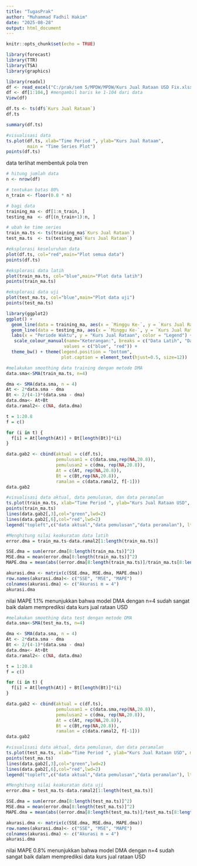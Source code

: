 ---
title: "TugasPrak"
author: "Muhammad Fadhil Hakim"
date: "2025-08-28"
output: html_document
---

```{r setup, include=FALSE}
knitr::opts_chunk$set(echo = TRUE)
```

```{r}
library(forecast)
library(TTR)
library(TSA)
library(graphics)
```

```{r}
library(readxl)
df <- read_excel("C:/prak/sem 5/MPDW/MPDW/Kurs Jual Rataan USD Fix.xlsx")
df <- df[1:104,] #mengambil baris ke 1-104 dari data
View(df)
```

```{r}
df.ts <- ts(df$`Kurs Jual Rataan`) 
df.ts
```

```{r}
summary(df.ts)
```

```{r}
#visualisasi data
ts.plot(df.ts, xlab="Time Period ", ylab="Kurs Jual Rataam", 
        main = "Time Series Plot")
points(df.ts)
```
data terlihat membentuk pola tren

```{r}
# hitung jumlah data
n <- nrow(df)

# tentukan batas 80%
n_train <- floor(0.8 * n)

# bagi data
training_ma <- df[1:n_train, ]
testing_ma  <- df[(n_train+1):n, ]

# ubah ke time series
train_ma.ts <- ts(training_ma$`Kurs Jual Rataan`)
test_ma.ts  <- ts(testing_ma$`Kurs Jual Rataan`)
```

```{r}
#eksplorasi keseluruhan data
plot(df.ts, col="red",main="Plot semua data")
points(df.ts)
```
```{r}
#eksplorasi data latih
plot(train_ma.ts, col="blue",main="Plot data latih")
points(train_ma.ts)
```

```{r}
#eksplorasi data uji
plot(test_ma.ts, col="blue",main="Plot data uji")
points(test_ma.ts)
```
```{r}
library(ggplot2)
ggplot() + 
  geom_line(data = training_ma, aes(x = `Minggu Ke-`, y = `Kurs Jual Rataan`, col = "Data Latih")) +
  geom_line(data = testing_ma, aes(x = `Minggu Ke-`, y = `Kurs Jual Rataan`, col = "Data Uji")) +
  labs(x = "Periode Waktu", y = "Kurs Jual Rataan", color = "Legend") +
   scale_colour_manual(name="Keterangan:", breaks = c("Data Latih", "Data Uji"),
                      values = c("blue", "red")) + 
  theme_bw() + theme(legend.position = "bottom",
                     plot.caption = element_text(hjust=0.5, size=12))
```
```{r}
#melakukan smoothing data training dengan metode DMA
data.sma<-SMA(train_ma.ts, n=4)

dma <- SMA(data.sma, n = 4)
At <- 2*data.sma - dma
Bt <- 2/(4-1)*(data.sma - dma)
data.dma<- At+Bt
data.ramal2<- c(NA, data.dma)

t = 1:20.8
f = c()

for (i in t) {
  f[i] = At[length(At)] + Bt[length(Bt)]*(i)
}

data.gab2 <- cbind(aktual = c(df.ts), 
                   pemulusan1 = c(data.sma,rep(NA,20.8)),
                   pemulusan2 = c(dma, rep(NA,20.8)),
                   At = c(At, rep(NA,20.8)), 
                   Bt = c(Bt,rep(NA,20.8)),
                   ramalan = c(data.ramal2, f[-1]))
data.gab2
```

```{r}
#visualisasi data aktual, data pemulusan, dan data peramalan
ts.plot(train_ma.ts, xlab="Time Period ", ylab="Kurs Jual Rataan USD", main= "DMA N=4 Data Sales")
points(train_ma.ts)
lines(data.gab2[,3],col="green",lwd=2)
lines(data.gab2[,6],col="red",lwd=2)
legend("topleft",c("data aktual","data pemulusan","data peramalan"), lty=8, col=c("black","green","red"), cex=0.8)
```

```{r}
#Menghitung nilai keakuratan data latih
error.dma = train_ma.ts-data.ramal2[1:length(train_ma.ts)]

SSE.dma = sum(error.dma[8:length(train_ma.ts)]^2)
MSE.dma = mean(error.dma[8:length(train_ma.ts)]^2)
MAPE.dma = mean(abs((error.dma[8:length(train_ma.ts)]/train_ma.ts[8:length(train_ma.ts)])*100))

akurasi.dma <- matrix(c(SSE.dma, MSE.dma, MAPE.dma))
row.names(akurasi.dma)<- c("SSE", "MSE", "MAPE")
colnames(akurasi.dma) <- c("Akurasi m = 4")
akurasi.dma
```
nilai MAPE 1.1% menunjukkan bahwa model DMA dengan n=4 sudah sangat baik dalam memprediksi data kurs jual rataan USD

```{r}
#melakukan smoothing data test dengan metode DMA
data.sma<-SMA(test_ma.ts, n=4)

dma <- SMA(data.sma, n = 4)
At <- 2*data.sma - dma
Bt <- 2/(4-1)*(data.sma - dma)
data.dma<- At+Bt
data.ramal2<- c(NA, data.dma)

t = 1:20.8
f = c()

for (i in t) {
  f[i] = At[length(At)] + Bt[length(Bt)]*(i)
}

data.gab2 <- cbind(aktual = c(df.ts), 
                   pemulusan1 = c(data.sma,rep(NA,20.8)),
                   pemulusan2 = c(dma, rep(NA,20.8)),
                   At = c(At, rep(NA,20.8)), 
                   Bt = c(Bt,rep(NA,20.8)),
                   ramalan = c(data.ramal2, f[-1]))
data.gab2
```

```{r}
#visualisasi data aktual, data pemulusan, dan data peramalan
ts.plot(test_ma.ts, xlab="Time Period ", ylab="Kurs Jual Rataan USD", main= "DMA N=4 Data Sales")
points(test_ma.ts)
lines(data.gab2[,3],col="green",lwd=2)
lines(data.gab2[,6],col="red",lwd=2)
legend("topleft",c("data aktual","data pemulusan","data peramalan"), lty=8, col=c("black","green","red"), cex=0.8)
```

```{r}
#Menghitung nilai keakuratan data uji
error.dma = test_ma.ts-data.ramal2[1:length(test_ma.ts)]

SSE.dma = sum(error.dma[8:length(test_ma.ts)]^2)
MSE.dma = mean(error.dma[8:length(test_ma.ts)]^2)
MAPE.dma = mean(abs((error.dma[8:length(test_ma.ts)]/test_ma.ts[8:length(test_ma.ts)])*100))

akurasi.dma <- matrix(c(SSE.dma, MSE.dma, MAPE.dma))
row.names(akurasi.dma)<- c("SSE", "MSE", "MAPE")
colnames(akurasi.dma) <- c("Akurasi m = 4")
akurasi.dma
```
nilai MAPE 0.8% menunjukkan bahwa model DMA dengan n=4 sudah sangat baik dalam memprediksi data kurs jual rataan USD
